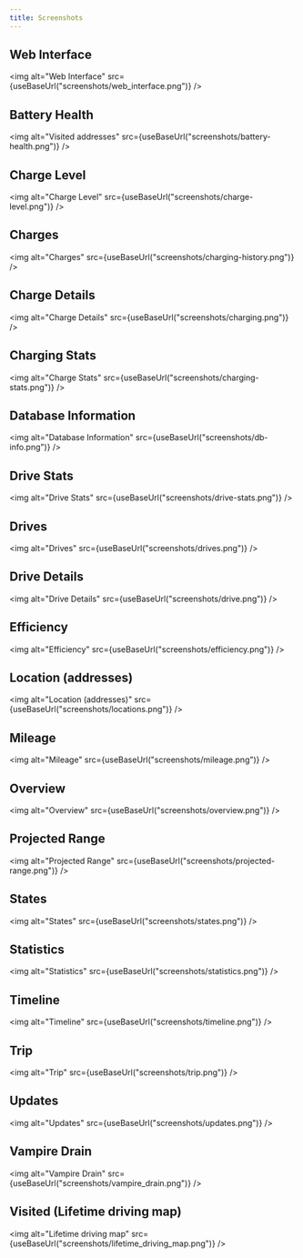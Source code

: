 ```yaml
---
title: Screenshots
---
```



## Web Interface

<img alt="Web Interface" src={useBaseUrl("screenshots/web_interface.png")} />

## Battery Health

<img
  alt="Visited addresses"
  src={useBaseUrl("screenshots/battery-health.png")}
/>

## Charge Level

<img alt="Charge Level" src={useBaseUrl("screenshots/charge-level.png")} />

## Charges

<img alt="Charges" src={useBaseUrl("screenshots/charging-history.png")} />

## Charge Details

<img alt="Charge Details" src={useBaseUrl("screenshots/charging.png")} />

## Charging Stats

<img alt="Charge Stats" src={useBaseUrl("screenshots/charging-stats.png")} />

## Database Information

<img 
  alt="Database Information" 
  src={useBaseUrl("screenshots/db-info.png")}
/>

## Drive Stats

<img alt="Drive Stats" src={useBaseUrl("screenshots/drive-stats.png")} />

## Drives

<img alt="Drives" src={useBaseUrl("screenshots/drives.png")} />

## Drive Details

<img alt="Drive Details" src={useBaseUrl("screenshots/drive.png")} />

## Efficiency

<img alt="Efficiency" src={useBaseUrl("screenshots/efficiency.png")} />

## Location (addresses)

<img alt="Location (addresses)" src={useBaseUrl("screenshots/locations.png")} />

## Mileage

<img alt="Mileage" src={useBaseUrl("screenshots/mileage.png")} />

## Overview

<img alt="Overview" src={useBaseUrl("screenshots/overview.png")} />

## Projected Range

<img
  alt="Projected Range"
  src={useBaseUrl("screenshots/projected-range.png")}
/>

## States

<img alt="States" src={useBaseUrl("screenshots/states.png")} />

## Statistics

<img alt="Statistics" src={useBaseUrl("screenshots/statistics.png")} />

## Timeline

<img alt="Timeline" src={useBaseUrl("screenshots/timeline.png")} />

## Trip

<img alt="Trip" src={useBaseUrl("screenshots/trip.png")} />

## Updates

<img alt="Updates" src={useBaseUrl("screenshots/updates.png")} />

## Vampire Drain

<img alt="Vampire Drain" src={useBaseUrl("screenshots/vampire_drain.png")} />

## Visited (Lifetime driving map)

<img
  alt="Lifetime driving map"
  src={useBaseUrl("screenshots/lifetime_driving_map.png")}
/>
